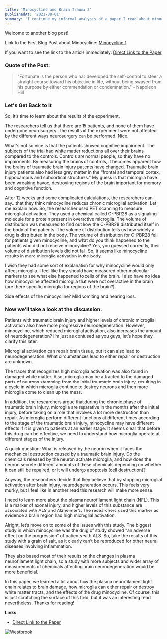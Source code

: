 ```yaml
---
title: 'Minocycline and Brain Trauma 2'
publishedAt: '2021-08-01'
summary: 'I continue my informal analysis of a paper I read about minocycline and its effect on patients with traumatic brain injuries.'
---
```


Welcome to another blog post!

Link to the First Blog Post about Minocycline: [Minocycline 1](https://abneuro.vercel.app/blog/mino1)

If you want to see the link to the article immediately: [Direct Link to the Paper](https://doi.org/10.1093/brain/awx339)

### Quote of the Post:
> "Fortunate is the person who has developed the self-control to steer a straight course toward his objective in life, without being swayed from his purpose by either commendation or condemnation." - Napoleon Hill

### Let's Get Back to It

So, it’s time to learn about the results of the experiment. 

The researchers tell us that there are 15 patients, and none of them have undergone neurosurgery. The results of the experiment were not affected by the different ways neurosurgery can be performed. Nice. 

What's not so nice is that the patients showed cognitive impairment. The subjects of the trial had white matter reductions all over their brains compared to the controls. Controls are normal people, so they have no impairments. By measuring the brains of controls, it becomes apparent how the brains of traumatic brain injury patients have changed. 
Traumatic brain injury patients also had less grey matter in the “frontal and temporal cortex, hippocampus and subcortical structures.” My guess is that microglia have been wreaking havoc, destroying regions of the brain important for memory and cognitive function. 

After 12 weeks and some complicated calculations, the researchers can say…that they think minocycline reduces chronic microglial activation. Let me explain how.
So, the researcher used PET scanning to measure microglial activation. They used a chemical called C-PBR28 as a signaling molecule for a protein present in overactive microglia. The volume of distribution was measured to find out how the C-PBR28 distributed itself in the body of the patients. The volume of distribution tells us how widely a drug is distributed in the body. 
The volume of distribution for C-PBR28 fell for patients given minocycline, and what do you think happened to the patients who did not receive minocycline? Yes, you guessed correctly, their volume of distribution levels did not fall. So, it seems like minocycline results in more microglia activation in the body.

I wish they had some sort of explanation for why minocycline would only affect microglia. I feel like they should have measured other molecular markers to see what else happened to cells of the brain. I also have no idea how minocycline affected microglia that were not overactive in the brain (are there specific microglia for regions of the brain?). 

Side effects of the minocycline? Mild vomiting and hearing loss. 

### Now we’ll take a look at the discussion.

Patients with traumatic brain injury and higher levels of chronic microglial activation also have more progressive neurodegeneration. However, minocycline, which reduced microglial activation, also increases the amount of neurodegeneration? I’m just as confused as you guys, let’s hope they clarify this later.

Microglial activation can repair brain tissue, but it can also lead to neurodegeneration. What circumstances lead to either repair or destruction are unknown. 

The tracer that recognizes high microglia activation was also found in damaged white matter. Also, microglia may be attracted to the damaged parts of neurons stemming from the initial traumatic brain injury, resulting in a cycle in which microglia continue to destroy neurons and then more microglia come to clean up the mess.

In addition, the researchers argue that during the chronic phase of traumatic brain injury, microglia are reparative in the months after the initial injury, before taking on a role that involves a lot more destruction than repair. As microglia perform different functions at different times according to the stage of the traumatic brain injury, minocycline may have different effects if it is given to patients at an earlier stage. It seems clear that before this drug can be effective, we need to understand how microglia operate at different stages of the injury. 

A quick question: What is released by the neuron when it faces the mechanical destruction caused by a traumatic brain injury. Do the chemicals released by the neuron activate microglia, and how does the neuron secrete different amounts of these chemicals depending on whether it can still be repaired, or it will undergo apoptosis (cell destruction)?

Anyway, the researchers decide that they believe that by stopping microglial activation after brain injury, neurodegeneration occurs. This feels very murky, but I feel like in another read this research will make more sense.

I need to learn more about the plasma neurofilament light chain (NFL). This is a marker of axonal injury, and higher levels of this substance are associated with ALS and Alzheimer’s. The researchers used this marker as evidence a brain region had high microglial activation.

Alright, let’s move on to some of the issues with this study. The biggest study in which minocycline was the drug of study showed “an adverse effect on the progression” of patients with ALS. So, take the results of this study with a grain of salt, as it clearly can’t be reproduced for other neural diseases involving inflammation.

They also based most of their results on the changes in plasma neurofilament light chain, so a study with more subjects and wider array of measurements of chemicals affecting brain neurodegeneration would be more beneficial.

In this paper, we learned a lot about how the plasma neurofilament light chain relates to brain damage, how microglia can either repair or destroy white matter tracts, and the effects of the drug minocycline. Of course, this is just scratching the surface of this field, but it was an interesting read nevertheless.
Thanks for reading!

**Links**
- [Direct Link to the Paper](https://doi.org/10.1093/brain/awx339)

![Westbrook](/images/dancing.gif)
